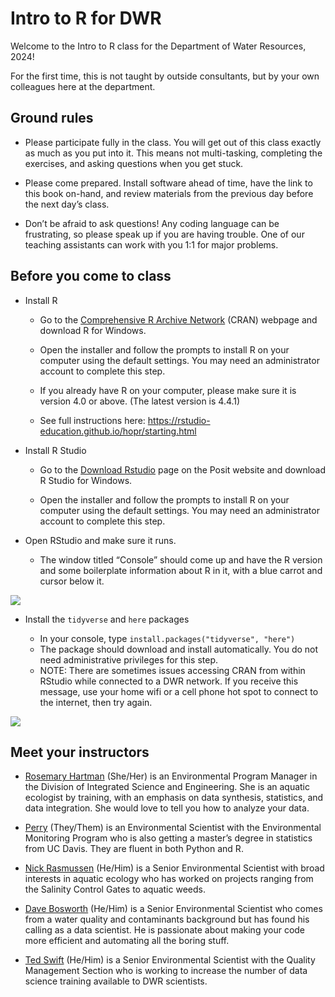 # Intro to R for DWR

Welcome to the Intro to R class for the Department of Water Resources, 2024!

For the first time, this is not taught by outside consultants, but by your own colleagues here at the department.

## Ground rules

-   Please participate fully in the class. You will get out of this class exactly as much as you put into it. This means not multi-tasking, completing the exercises, and asking questions when you get stuck.

-   Please come prepared. Install software ahead of time, have the link to this book on-hand, and review materials from the previous day before the next day's class.

-   Don't be afraid to ask questions! Any coding language can be frustrating, so please speak up if you are having trouble. One of our teaching assistants can work with you 1:1 for major problems.

## Before you come to class

-   Install R

    -   Go to the [Comprehensive R Archive Network](https://cran.r-project.org/) (CRAN) webpage and download R for Windows.

    -   Open the installer and follow the prompts to install R on your computer using the default settings. You may need an administrator account to complete this step.

    -   If you already have R on your computer, please make sure it is version 4.0 or above. (The latest version is 4.4.1)

    -   See full instructions here: <https://rstudio-education.github.io/hopr/starting.html>

-   Install R Studio

    -   Go to the [Download Rstudio](https://posit.co/download/rstudio-desktop/) page on the Posit website and download R Studio for Windows.

    -   Open the installer and follow the prompts to install R on your computer using the default settings. You may need an administrator account to complete this step.

-   Open RStudio and make sure it runs.

    -   The window titled "Console" should come up and have the R version and some boilerplate information about R in it, with a blue carrot and cursor below it.

![](images/clipboard-1261131084.png)

-   Install the `tidyverse` and `here` packages

    -   In your console, type `install.packages("tidyverse", "here")`
    -   The package should download and install automatically. You do not need administrative privileges for this step.
    -   NOTE: There are sometimes issues accessing CRAN from within RStudio while connected to a DWR network. If you receive this message, use your home wifi or a cell phone hot spot to connect to the internet, then try again.

![](images/clipboard-3898096622.png)

## Meet your instructors

-   [Rosemary Hartman](Rosemary.Hartman@water.ca.gov) (She/Her) is an Environmental Program Manager in the Division of Integrated Science and Engineering. She is an aquatic ecologist by training, with an emphasis on data synthesis, statistics, and data integration. She would love to tell you how to analyze your data.

-   [Perry](Sarah.Perry@water.ca.gov) (They/Them) is an Environmental Scientist with the Environmental Monitoring Program who is also getting a master's degree in statistics from UC Davis. They are fluent in both Python and R.

-   [Nick Rasmussen](Nicholas.Rasmussen@water.ca.gov) (He/Him) is a Senior Environmental Scientist with broad interests in aquatic ecology who has worked on projects ranging from the Salinity Control Gates to aquatic weeds.

-   [Dave Bosworth](David.Bosworth@water.ca.gov) (He/Him) is a Senior Environmental Scientist who comes from a water quality and contaminants background but has found his calling as a data scientist. He is passionate about making your code more efficient and automating all the boring stuff.

-   [Ted Swift](Ted.Swift@water.ca.gov) (He/Him) is a Senior Environmental Scientist with the Quality Management Section who is working to increase the number of data science training available to DWR scientists.
